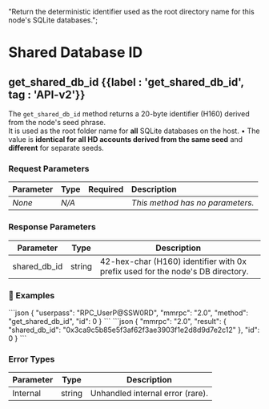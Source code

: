   "Return the deterministic identifier used as the root directory name for this node's SQLite databases.";

# Shared Database ID

## get\_shared\_db\_id {{label : 'get_shared_db_id', tag : 'API-v2'}}

The `get_shared_db_id` method returns a 20-byte identifier (H160) derived from the node's seed phrase.\
It is used as the root folder name for **all** SQLite databases on the host.  • The value is **identical for all HD accounts derived from the same seed** and **different** for separate seeds.

### Request Parameters

| Parameter | Type  | Required | Description                      |
| :-------- | :---- | :------: | :------------------------------- |
| *None*    | *N/A* |          | *This method has no parameters.* |

### Response Parameters

| Parameter      | Type   | Description                                                                    |
| -------------- | ------ | ------------------------------------------------------------------------------ |
| shared\_db\_id | string | 42-hex-char (H160) identifier with 0x prefix used for the node's DB directory. |

### 📌 Examples

<CodeGroup title="Get Shared Database ID" tag="POST" label="get_shared_db_id" mm2MethodDecorate="true">
  ```json
  {
    "userpass": "RPC_UserP@SSW0RD",
    "mmrpc": "2.0",
    "method": "get_shared_db_id",
    "id": 0
  }
  ```
</CodeGroup>

<CollapsibleSection expandedText="Hide Get Shared Database ID Response" collapsedText="Show Get Shared Database ID Response">
  ```json
  {
    "mmrpc": "2.0",
    "result": {
      "shared_db_id": "0x3ca9c5b85e5f3af62f3ae3903f1e2d8d9d7e2c12"
    },
    "id": 0
  }
  ```
</CollapsibleSection>

### Error Types

| Parameter | Type   | Description                      |
| --------- | ------ | -------------------------------- |
| Internal  | string | Unhandled internal error (rare). |
